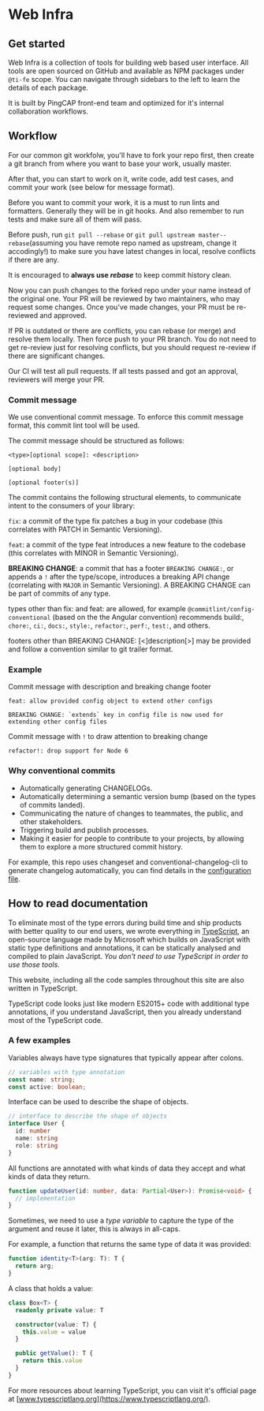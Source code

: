 # Web Infra

## Get started

Web Infra is a collection of tools for building web based user interface. All tools are open sourced on GitHub and available as NPM packages under `@ti-fe` scope. You can navigate through sidebars to the left to learn the details of each package.

It is built by PingCAP front-end team and optimized for it's internal collaboration workflows.


## Workflow

For our common git workfolw, you'll have to fork your repo first, then create a git branch from where you want to base your work, usually master.

After that, you can start to work on it, write code, add test cases, and commit your work (see below for message format).

Before you want to commit your work, it is a must to run lints and formatters. Generally they will be in git hooks. And also remember to run tests and make sure all of them will pass.

Before push, run `git pull --rebase` or `git pull upstream master--rebase`(assuming you have remote repo named as upstream, change it accodingly!) to make sure you have latest changes in local, resolve conflicts if there are any.

It is encouraged to **always use _rebase_** to keep commit history clean.

Now you can push changes to the forked repo under your name instead of the original one. Your PR will be reviewed by two maintainers, who may request some changes. Once you've made changes, your PR must be re-reviewed and approved.

If PR is outdated or there are conflicts, you can rebase (or merge) and resolve them locally. Then force push to your PR branch. You do not need to get re-review just for resolving conflicts, but you should request re-review if there are significant changes.

Our CI will test all pull requests. If all tests passed and got an approval, reviewers will merge your PR.

### Commit message

We use conventional commit message. To enforce this commit message format, this commit lint tool will be used.

The commit message should be structured as follows:

```
<type>[optional scope]: <description>

[optional body]

[optional footer(s)]
```

The commit contains the following structural elements, to communicate intent to the consumers of your library:

`fix`: a commit of the type fix patches a bug in your codebase (this correlates with PATCH in Semantic Versioning).

`feat`: a commit of the type feat introduces a new feature to the codebase (this correlates with MINOR in Semantic Versioning).

**BREAKING CHANGE**: a commit that has a footer `BREAKING CHANGE:`, or appends a `!` after the type/scope, introduces a breaking API change (correlating with `MAJOR` in Semantic Versioning). A BREAKING CHANGE can be part of commits of any type.

types other than fix: and feat: are allowed, for example `@commitlint/config-conventional` (based on the the Angular convention) recommends build:, `chore:`, `ci:`, `docs:`, `style:`, `refactor:`, `perf:`, `test:`, and others.

footers other than BREAKING CHANGE: [<]description[>] may be provided and follow a convention similar to git trailer format.

### Example

Commit message with description and breaking change footer

```
feat: allow provided config object to extend other configs

BREAKING CHANGE: `extends` key in config file is now used for extending other config files
```

Commit message with `!` to draw attention to breaking change

```
refactor!: drop support for Node 6
```

### Why conventional commits

- Automatically generating CHANGELOGs.
- Automatically determining a semantic version bump (based on the types of commits landed).
- Communicating the nature of changes to teammates, the public, and other stakeholders.
- Triggering build and publish processes.
- Making it easier for people to contribute to your projects, by allowing them to explore a more structured commit history.

For example, this repo uses changeset and conventional-changelog-cli to generate changelog automatically, you can find details in the [configuration file](https://github.com/ti-fe/web-infra/blob/master/.github/workflows/changelog.yml).

## How to read documentation

To eliminate most of the type errors during build time and ship products with better quality to our end users, we wrote everything in [TypeScript](https://www.typescriptlang.org/), an open-source language made by Microsoft which builds on JavaScript with static type definitions and annotations, it can be statically analysed and compiled to plain JavaScript. _You don't need to use TypeScript in order to use those tools_.

This website, including all the code samples throughout this site are also written in TypeScript.

TypeScript code looks just like modern ES2015+ code with additional type annotations, if you understand JavaScript, then you already understand most of the TypeScript code.

### A few examples

Variables always have type signatures that typically appear after colons.

```ts
// variables with type annotation
const name: string;
const active: boolean;
```

Interface can be used to describe the shape of objects.

```ts
// interface to describe the shape of objects
interface User {
  id: number
  name: string
  role: string
}
```

All functions are annotated with what kinds of data they accept and what kinds of data they return.

```ts
function updateUser(id: number, data: Partial<User>): Promise<void> {
  // implementation
}
```

Sometimes, we need to use a _type variable_ to capture the type of the argument and reuse it later, this is always in all-caps.

For example, a function that returns the same type of data it was provided:

```ts
function identity<T>(arg: T): T {
  return arg;
}
```

A class that holds a value:

```ts
class Box<T> {
  readonly private value: T

  constructor(value: T) {
    this.value = value
  }

  public getValue(): T {
    return this.value
  }
}
```

For more resources about learning TypeScript, you can visit it's official page at [www.typescriptlang.org](https://www.typescriptlang.org/).
